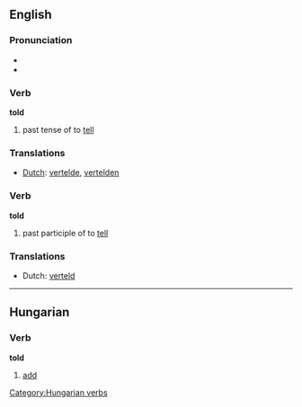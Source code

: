 ==English==

{{rank|world|thing|set|196|told|both|having|look}}

===Pronunciation===
*{{SAMPA|/'/}}
*{{IPA|/'told/}}

===Verb===
'''told'''
# past tense of to [[tell]]

===Translations===
*[[Dutch]]: [[vertelde]], [[vertelden]]

===Verb===
'''told'''
# past participle of to [[tell]]

===Translations===
*Dutch: [[verteld]]


-----

==Hungarian==

=== Verb ===
'''told'''

#[[add]]

[[Category:Hungarian verbs]]